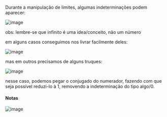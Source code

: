 






Durante a manipulação de limites, algumas indeterminações podem
aparecer:

![image](image_277.png)

obs: lembre-se que infinito é uma idea/conceito, não um número

em alguns casos conseguimos nos livrar facilmente deles:

![image](image_278.png)

mas em outros precisamos de alguns truques:

![image](image_279.png)

nesse caso, podemos pegar o conjugado do numerador, fazendo com que seja
possível reduzi-lo à 1, removendo a indeterminação do tipo algo/0.








#### Notas

![image](image_280.png)


